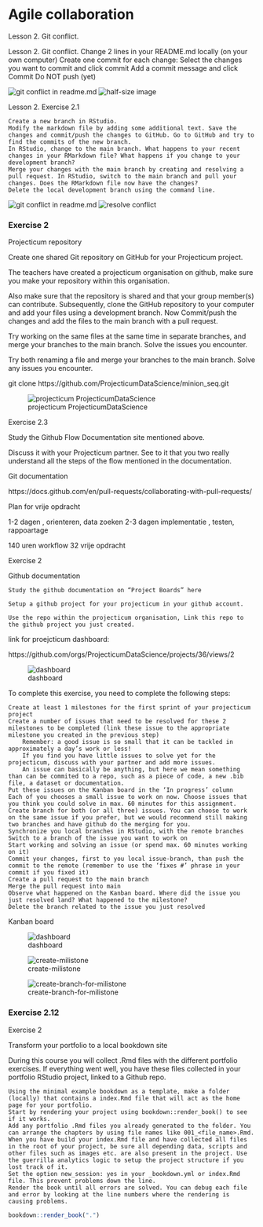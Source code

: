 # Agile collaboration


Lesson 2. Git conflict. 


Lesson 2. Git conflict.
    Change 2 lines in your README.md locally (on your own computer)
    Create one commit for each change:
        Select the changes you want to commit and click commit
        Add a commit message and click Commit
    Do NOT push (yet)



 ![git conflict in readme.md](images/img_conflict.png)
  ![half-size image](images/resolve_conflict.png)
  

Lesson 2. Exercise 2.1 
  


    Create a new branch in RStudio.
    Modify the markdown file by adding some additional text. Save the changes and commit/push the changes to GitHub. Go to GitHub and try to find the commits of the new branch.
    In RStudio, change to the main branch. What happens to your recent changes in your RMarkdown file? What happens if you change to your development branch?
    Merge your changes with the main branch by creating and resolving a pull request. In RStudio, switch to the main branch and pull your changes. Does the RMarkdown file now have the changes?
    Delete the local development branch using the command line.



 ![git conflict in readme.md](images/create_new_branch.png)
  ![resolve conflict](images/new_branch.png)
  
  
  
<h3> Exercise 2  </h3>

  Projecticum repository

Create one shared Git repository on GitHub for your Projecticum project.

The teachers have created a projecticum organisation on github, make sure you make your repository within this organisation.

Also make sure that the repository is shared and that your group member(s) can contribute. Subsequently, clone the GitHub repository to your computer and add your files using a development branch. Now Commit/push the changes and add the files to the main branch with a pull request.

Try working on the same files at the same time in separate branches, and merge your branches to the main branch. Solve the issues you encounter.

Try both renaming a file and merge your branches to the main branch. Solve any issues you encounter.



git clone https://github.com/ProjecticumDataScience/minion_seq.git


  ![projecticum  ProjecticumDataScience](images/minion_seq.png)
  
  

Exercise 2.3

Study the Github Flow Documentation site mentioned above.

Discuss it with your Projecticum partner. See to it that you two really understand all the steps of the flow mentioned in the documentation.



Git documentation

https://docs.github.com/en/pull-requests/collaborating-with-pull-requests/



Plan  for vrije opdracht 

 1-2  dagen , orienteren, data zoeken
 2-3  dagen implementatie , testen, rappoartage

 140 uren workflow
 32  vrije opdracht
 
 


Exercise 2

Github documentation

    Study the github documentation on “Project Boards” here

    Setup a github project for your projecticum in your github account.

    Use the repo within the projecticum organisation, Link this repo to the github project you just created.





link for proejcticum dashboard:

https://github.com/orgs/ProjecticumDataScience/projects/36/views/2


  ![dashboard](images/dashboard.png)




To complete this exercise, you need to complete the following steps:

    Create at least 1 milestones for the first sprint of your projecticum project
    Create a number of issues that need to be resolved for these 2 milestones to be completed (link these issue to the appropriate milestone you created in the previous step)
        Remember: a good issue is so small that it can be tackled in approximately a day’s work or less!
        If you find you have little issues to solve yet for the projecticum, discuss with your partner and add more issues.
        An issue can basically be anything, but here we mean something than can be commited to a repo, such as a piece of code, a new .bib file, a dataset or documentation.
    Put these issues on the Kanban board in the ‘In progress’ column
    Each of you chooses a small issue to work on now. Choose issues that you think you could solve in max. 60 minutes for this assignment.
    Create branch for both (or all three) issues. You can choose to work on the same issue if you prefer, but we would recommend still making two branches and have github do the merging for you.
    Synchronize you local branches in RStudio, with the remote branches
    Switch to a branch of the issue you want to work on
    Start working and solving an issue (or spend max. 60 minutes working on it)
    Commit your changes, first to you local issue-branch, than push the commit to the remote (remember to use the ‘fixes #’ phrase in your commit if you fixed it)
    Create a pull request to the main branch
    Merge the pull request into main
    Observe what happened on the Kanban board. Where did the issue you just resolved land? What happened to the milestone?
    Delete the branch related to the issue you just resolved




Kanban board

![dashboard](images/dashboard.png)


![create-milistone](images/test_milistone.png.png)

![create-branch-for-milistone](images/git_checkout_milistone.png)

<h3>  Exercise 2.12 </h3>



Exercise 2

Transform your portfolio to a local bookdown site

During this course you will collect .Rmd files with the different portfolio exercises. If everything went well, you have these files collected in your portfolio RStudio project, linked to a Github repo.

    Using the minimal example bookdown as a template, make a folder (locally) that contains a index.Rmd file that will act as the home page for your portfolio.
    Start by rendering your project using bookdown::render_book() to see if it works.
    Add any portfolio .Rmd files you already generated to the folder. You can arrange the chapters by using file names like 001_<file_name>.Rmd.
    When you have build your index.Rmd file and have collected all files in the root of your project, be sure all depending data, scripts and other files such as images etc. are also present in the project. Use the guerrilla analytics logic to setup the project structure if you lost track of it.
    Set the option new_session: yes in your _bookdown.yml or index.Rmd file. This prevent problems down the line.
    Render the book until all errors are solved. You can debug each file and error by looking at the line numbers where the rendering is causing problems.




```r
bookdown::render_book(".")
```


  